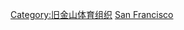 {{Catnav|頁面分類|...|棒球隊|美國職棒大聯盟球隊}}
{{Catnav|頁面分類|...|美國職棒大聯盟|美國職棒大聯盟球隊}}
{{catmore}}
{{Commonscat|San Francisco Giants}}

[[Category:旧金山体育组织|Category:旧金山体育组织]]
[[Category:美國職棒大聯盟球隊|San Francisco]]